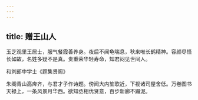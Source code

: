 ```yaml
---
---
---
```

title: 赠王山人
---



玉芝观里王居士，服气餐霞善养身。夜后不闻龟喘息，秋来唯长鹤精神。容颜尽怪长如故，名姓多疑不是真。贵重荣华轻寿命，知君闷见世间人。

和刘郎中学士《题集贤阁》

朱阁青山高庳齐，与君才子作诗题。傍闻大内笙歌近，下视诸司屋舍低。万卷图书天禄上，一条风景月华西。欲知丞相优贤意，百步新廊不蹋泥。